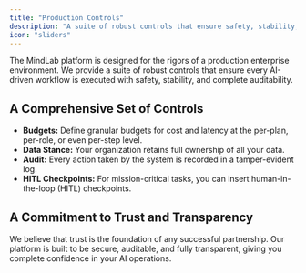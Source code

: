 ```yaml
---
title: "Production Controls"
description: "A suite of robust controls that ensure safety, stability, and auditability in a production environment."
icon: "sliders"
---
```


The MindLab platform is designed for the rigors of a production enterprise environment. We provide a suite of robust controls that ensure every AI-driven workflow is executed with safety, stability, and complete auditability.

## A Comprehensive Set of Controls

-   **Budgets:** Define granular budgets for cost and latency at the per-plan, per-role, or even per-step level.
-   **Data Stance:** Your organization retains full ownership of all your data.
-   **Audit:** Every action taken by the system is recorded in a tamper-evident log.
-   **HITL Checkpoints:** For mission-critical tasks, you can insert human-in-the-loop (HITL) checkpoints.

## A Commitment to Trust and Transparency

We believe that trust is the foundation of any successful partnership. Our platform is built to be secure, auditable, and fully transparent, giving you complete confidence in your AI operations.